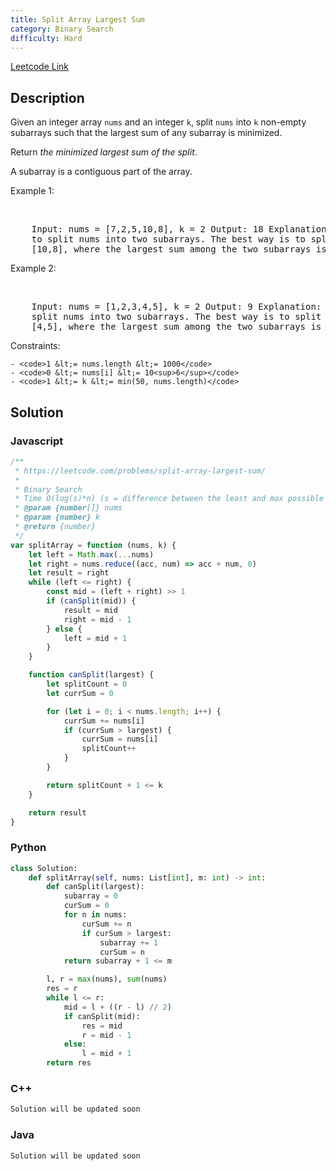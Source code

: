 ```yaml
---
title: Split Array Largest Sum
category: Binary Search
difficulty: Hard
---
```


<Callout>

[Leetcode Link](https://leetcode.com/problems/split-array-largest-sum)

</Callout>

## Description

Given an integer array <code>nums</code> and an integer <code>k</code>, split <code>nums</code> into <code>k</code> non-empty subarrays such that the largest sum of any subarray is minimized.

Return _the minimized largest sum of the split_.

A subarray is a contiguous part of the array.

Example 1:

<br />
<pre className="overflow-x-auto">
	Input: nums = [7,2,5,10,8], k = 2 Output: 18 Explanation: There are four ways
	to split nums into two subarrays. The best way is to split it into [7,2,5] and
	[10,8], where the largest sum among the two subarrays is only 18.
</pre>

Example 2:

<br />
<pre className="overflow-x-auto">
	Input: nums = [1,2,3,4,5], k = 2 Output: 9 Explanation: There are four ways to
	split nums into two subarrays. The best way is to split it into [1,2,3] and
	[4,5], where the largest sum among the two subarrays is only 9.
</pre>

Constraints:

    - <code>1 &lt;= nums.length &lt;= 1000</code>
    - <code>0 &lt;= nums[i] &lt;= 10<sup>6</sup></code>
    - <code>1 &lt;= k &lt;= min(50, nums.length)</code>

## Solution

### Javascript

```javascript
/**
 * https://leetcode.com/problems/split-array-largest-sum/
 *
 * Binary Search
 * Time O(log(s)*n) (s = difference between the least and max possible value) | Space O(1)
 * @param {number[]} nums
 * @param {number} k
 * @return {number}
 */
var splitArray = function (nums, k) {
	let left = Math.max(...nums)
	let right = nums.reduce((acc, num) => acc + num, 0)
	let result = right
	while (left <= right) {
		const mid = (left + right) >> 1
		if (canSplit(mid)) {
			result = mid
			right = mid - 1
		} else {
			left = mid + 1
		}
	}

	function canSplit(largest) {
		let splitCount = 0
		let currSum = 0

		for (let i = 0; i < nums.length; i++) {
			currSum += nums[i]
			if (currSum > largest) {
				currSum = nums[i]
				splitCount++
			}
		}

		return splitCount + 1 <= k
	}

	return result
}
```

### Python

```python
class Solution:
    def splitArray(self, nums: List[int], m: int) -> int:
        def canSplit(largest):
            subarray = 0
            curSum = 0
            for n in nums:
                curSum += n
                if curSum > largest:
                    subarray += 1
                    curSum = n
            return subarray + 1 <= m

        l, r = max(nums), sum(nums)
        res = r
        while l <= r:
            mid = l + ((r - l) // 2)
            if canSplit(mid):
                res = mid
                r = mid - 1
            else:
                l = mid + 1
        return res

```

### C++

```cpp
Solution will be updated soon
```

### Java

```java
Solution will be updated soon
```
